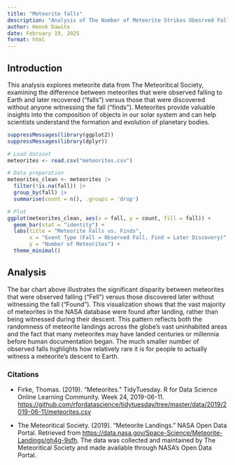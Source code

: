 ```yaml
---
title: "Meteorite falls"
description: "Analysis of The Number of Meteorite Strikes Obesrved Falling and Recovered vs. Found Without Witnessing the Fall and Recovered"
author: Henok Dawite
date: February 19, 2025
format: html
---
```


## Introduction

This analysis explores meteorite data from The Meteoritical Society, examining the difference between meteorites that were observed falling to Earth and later recovered ("falls") versus those that were discovered without anyone witnessing the fall ("finds"). Meteorites provide valuable insights into the composition of objects in our solar system and can help scientists understand the formation and evolution of planetary bodies.

```r
suppressMessages(library(ggplot2))
suppressMessages(library(dplyr))

# Load dataset
meteorites <- read.csv("meteorites.csv")

# Data preparation
meteorites_clean <- meteorites |>
  filter(!is.na(fall)) |>
  group_by(fall) |>
  summarise(count = n(), .groups = 'drop')

# Plot
ggplot(meteorites_clean, aes(x = fall, y = count, fill = fall)) +
  geom_bar(stat = "identity") +
  labs(title = "Meteorite Falls vs. Finds",
       x = "Event Type (Fall = Observed Fall, Find = Later Discovery)",
       y = "Number of Meteorites") +
  theme_minimal()
```

## Analysis

The bar chart above illustrates the significant disparity between meteorites that were observed falling ("Fell") versus those discovered later without witnessing the fall ("Found"). This visualization shows that the vast majority of meteorites in the NASA database were found after landing, rather than being witnessed during their descent. This pattern reflects both the randomness of meteorite landings across the globe's vast uninhabited areas and the fact that many meteorites may have landed centuries or millennia before human documentation began. The much smaller number of observed falls highlights how relatively rare it is for people to actually witness a meteorite's descent to Earth.

### Citations

-   Firke, Thomas. (2019). "Meteorites." TidyTuesday. R for Data Science Online Learning Community. Week 24, 2019-06-11. <https://github.com/rfordatascience/tidytuesday/tree/master/data/2019/2019-06-11/meteorites.csv>

-   The Meteoritical Society. (2019). "Meteorite Landings." NASA Open Data Portal. Retrieved from <https://data.nasa.gov/Space-Science/Meteorite-Landings/gh4g-9sfh>. The data was collected and maintained by The Meteoritical Society and made available through NASA's Open Data Portal.

